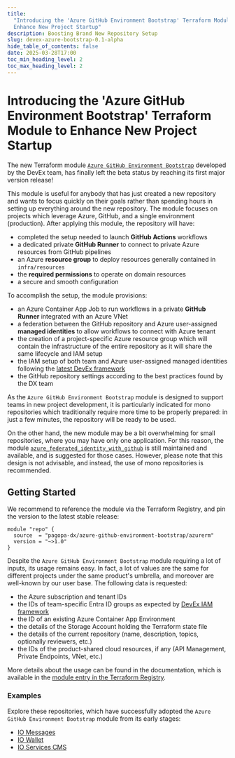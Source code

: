 ```yaml
---
title:
  "Introducing the 'Azure GitHub Environment Bootstrap' Terraform Module to
  Enhance New Project Startup"
description: Boosting Brand New Repository Setup
slug: devex-azure-bootstrap-0.1-alpha
hide_table_of_contents: false
date: 2025-03-28T17:00
toc_min_heading_level: 2
toc_max_heading_level: 2
---
```


# Introducing the 'Azure GitHub Environment Bootstrap' Terraform Module to Enhance New Project Startup

The new Terraform module
[`Azure GitHub Environment Bootstrap`](https://github.com/pagopa/dx/blob/main/infra/modules/azure_github_environment_bootstrap)
developed by the DevEx team, has finally left the beta status by reaching its
first major version release!

This module is useful for anybody that has just created a new repository and
wants to focus quickly on their goals rather than spending hours in setting up
everything around the new repository. The module focuses on projects which
leverage Azure, GitHub, and a single environment (production). After applying
this module, the repository will have:

- completed the setup needed to launch **GitHub Actions** workflows
- a dedicated private **GitHub Runner** to connect to private Azure resources
  from GitHub pipelines
- an Azure **resource group** to deploy resources generally contained in
  `infra/resources`
- the **required permissions** to operate on domain resources
- a secure and smooth configuration

<!-- truncate -->

To accomplish the setup, the module provisions:

- an Azure Container App Job to run workflows in a private **GitHub Runner**
  integrated with an Azure VNet
- a federation between the GitHub repository and Azure user-assigned **managed
  identities** to allow workflows to connect with Azure tenant
- the creation of a project-specific Azure resource group which will contain the
  infrastructure of the entire repository as it will share the same lifecycle
  and IAM setup
- the IAM setup of both team and Azure user-assigned managed identities
  following the [latest DevEx framework](/docs/azure/iam/azure-iam)
- the GitHub repository settings according to the best practices found by the DX
  team

As the `Azure GitHub Environment Bootstrap` module is designed to support teams
in new project development, it is particularly indicated for mono repositories
which traditionally require more time to be properly prepared: in just a few
minutes, the repository will be ready to be used.

On the other hand, the new module may be a bit overwhelming for small
repositories, where you may have only one application. For this reason, the
module
[`azure_federated_identity_with_github`](https://github.com/pagopa/dx/blob/main/infra/modules/azure_federated_identity_with_github)
is still maintained and available, and is suggested for those cases. However,
please note that this design is not advisable, and instead, the use of mono
repositories is recommended.

## Getting Started

We recommend to reference the module via the Terraform Registry, and pin the
version to the latest stable release:

```hcl
module "repo" {
  source  = "pagopa-dx/azure-github-environment-bootstrap/azurerm"
  version = "~>1.0"
}
```

Despite the `Azure GitHub Environment Bootstrap` module requiring a lot of
inputs, its usage remains easy. In fact, a lot of values are the same for
different projects under the same product's umbrella, and moreover are
well-known by our user base. The following data is requested:

- the Azure subscription and tenant IDs
- the IDs of team-specific Entra ID groups as expected by
  [DevEx IAM framework](/docs/azure/iam/azure-iam)
- the ID of an existing Azure Container App Environment
- the details of the Storage Account holding the Terraform state file
- the details of the current repository (name, description, topics, optionally
  reviewers, etc.)
- the IDs of the product-shared cloud resources, if any (API Management, Private
  Endpoints, VNet, etc.)

More details about the usage can be found in the documentation, which is
available in the
[module entry in the Terraform Registry](https://registry.terraform.io/modules/pagopa-dx/azure-github-environment-bootstrap/azurerm/latest).

### Examples

Explore these repositories, which have successfully adopted the
`Azure GitHub Environment Bootstrap` module from its early stages:

- [IO Messages](https://github.com/pagopa/io-messages/tree/main/infra/repository)
- [IO Wallet](https://github.com/pagopa/io-wallet/tree/main/infra/repository)
- [IO Services CMS](https://github.com/pagopa/io-services-cms/tree/main/infra/repository)
